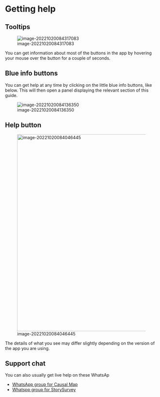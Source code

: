 # Getting help

## Tooltips

![image-20221020084317083](_assets/image-20221020084317083.png)

You can get information about most of the buttons in the app by hovering your mouse over the button for a couple of seconds.

## Blue info buttons

You can get help at any time by clicking on the little blue info buttons, like below. This will then open a panel displaying the relevant section of this guide.

![image-20221020084136350](_assets/image-20221020084136350.png)



## Help button

![image-20221020084046445](_assets/image-20221020084046445.png){width=650}

The details of what you see may differ slightly depending on the version of the app you are using.



## Support chat

You can also usually get live help on these WhatsAp

- [WhatsApp group for Causal Map](https://chat.whatsapp.com/KwWn0lfpHuR0qJKtkuGZUA)
- [Whatspp group for StorySurvey](https://chat.whatsapp.com/CdlkCKV8bP7ATYc4nioL0T)
